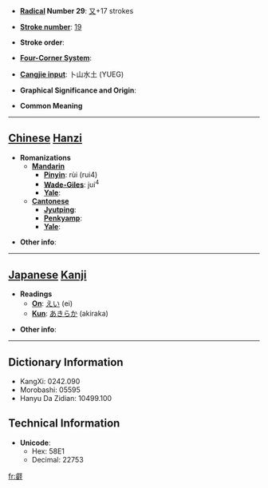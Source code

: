 * '''[[Wiktionary:Chinese radical index| Radical]] Number 29''': [[Wiktionary:Chinese radical index 又|又]]+17 strokes

* '''[[Wiktionary:Chinese total strokes index|Stroke number]]''': [[Wiktionary:Chinese total strokes index 19|19]]

* '''Stroke order''': 

* '''[[Wiktionary:Chinese four corner index|Four-Corner System]]''': 

* '''[[Wiktionary:Chinese Cangjie index|Cangjie input]]''': 卜山水土 (YUEG)

* '''Graphical Significance and Origin''': 

* '''Common Meaning'''

----

== [[Chinese]] [[Hanzi]] ==

* '''Romanizations'''
** '''[[Mandarin]]'''
*** '''[[Pinyin]]''': rùi (rui4)
*** '''[[Wade-Giles]]''': jui<sup>4</sup>
*** '''[[Yale]]''': 
** '''[[Cantonese]]'''
*** '''[[Jyutping]]''':
*** '''[[Penkyamp]]''': 
*** '''[[Yale]]''': 

* '''Other info''': 

----

== [[Japanese]] [[Kanji]] ==

* '''Readings'''
** '''[[On]]''': [[えい]] (ei)
** '''[[Kun]]''': [[あきらか]] (akiraka)

* '''Other info''':  

----

== Dictionary Information ==

* KangXi: 0242.090
* Morobashi: 05595
* Hanyu Da Zidian: 10499.100

== Technical Information ==

* '''Unicode''':
** Hex: 58E1
** Decimal: 22753

[[fr:壡]]